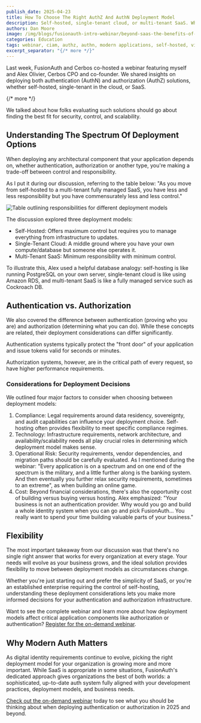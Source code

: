 ```yaml
---
publish_date: 2025-04-23
title: How To Choose The Right AuthZ And AuthN Deployment Model
description: Self-hosted, single-tenant cloud, or multi-tenant SaaS. What is the best option for you?
authors: Dan Moore
image: /img/blogs/fusionauth-intro-webinar/beyond-saas-the-benefits-of-dedicated-ciam.png
categories: Education
tags: webinar, ciam, authz, authn, modern applications, self-hosted, video, cerbos
excerpt_separator: "{/* more */}"
---
```


Last week, FusionAuth and Cerbos co-hosted a webinar featuring myself and Alex Olivier, Cerbos CPO and co-founder. We shared insights on deploying both authentication (AuthN) and authorization (AuthZ) solutions, whether self-hosted, single-tenant in the cloud, or SaaS. 

{/* more */} 

We talked about how folks evaluating such solutions should go about finding the best fit for security, control, and scalability.

## Understanding The Spectrum Of Deployment Options

When deploying any architectural component that your application depends on, whether authentication, authorization or another type, you're making a trade-off between control and responsibility. 

As I put it during our discussion, referring to the table below: "As you move from self-hosted to a multi-tenant fully managed SaaS, you have less and less responsibility but you have commensurately less and less control."

![Table outlining responsibilities for different deployment models](/img/blogs/authn-authz-deployment-models-cerbos-webinar/responsibility-matrix.png)

The discussion explored three deployment models:

* Self-Hosted: Offers maximum control but requires you to manage everything from infrastructure to updates.
* Single-Tenant Cloud: A middle ground where you have your own compute/database but someone else operates it.
* Multi-Tenant SaaS: Minimum responsibility with minimum control.

To illustrate this, Alex used a helpful database analogy: self-hosting is like running PostgreSQL on your own server, single-tenant cloud is like using Amazon RDS, and multi-tenant SaaS is like a fully managed service such as Cockroach DB.

## Authentication vs. Authorization

We also covered the difference between authentication (proving who you are) and authorization (determining what you can do). While these concepts are related, their deployment considerations can differ significantly.

Authentication systems typically protect the "front door" of your application and issue tokens valid for seconds or minutes.

Authorization systems, however, are in the critical path of every request, so have higher performance requirements.

### Considerations for Deployment Decisions

We outlined four major factors to consider when choosing between deployment models:

1. Compliance: Legal requirements around data residency, sovereignty, and audit capabilities can influence your deployment choice. Self-hosting often provides flexibility to meet specific compliance regimes.
1. Technology: Infrastructure requirements, network architecture, and availability/scalability needs all play crucial roles in determining which deployment model makes sense.
1. Operational Risk: Security requirements, vendor dependencies, and migration paths should be carefully evaluated. As I mentioned during the webinar: "Every application is on a spectrum and on one end of the spectrum is the military, and a little further along is the banking system. And then eventually you further relax security requirements, sometimes to an extreme", as when building an online game.
1. Cost: Beyond financial considerations, there's also the opportunity cost of building versus buying versus hosting. Alex emphasized: "Your business is not an authentication provider. Why would you go and build a whole identity system when you can go and pick FusionAuth... You really want to spend your time building valuable parts of your business."

## Flexibility

The most important takeaway from our discussion was that there's no single right answer that works for every organization at every stage. Your needs will evolve as your business grows, and the ideal solution provides flexibility to move between deployment models as circumstances change.

Whether you're just starting out and prefer the simplicity of SaaS, or you're an established enterprise requiring the control of self-hosting, understanding these deployment considerations lets you make more informed decisions for your authentication and authorization infrastructure.

Want to see the complete webinar and learn more about how deployment models affect critical application components like authorization or authentication? [Register for the on-demand webinar](https://www.cerbos.dev/ebooks-webinars/choosing-the-right-authentication-and-authorization-deployment).

## Why Modern Auth Matters

As digital identity requirements continue to evolve, picking the right deployment model for your organization is growing more and more important. While SaaS is appropriate in some situations, FusionAuth's dedicated approach gives organizations the best of both worlds: a sophisticated, up-to-date auth system fully aligned with your development practices, deployment models, and business needs.

[Check out the on-demand webinar](https://www.cerbos.dev/ebooks-webinars/choosing-the-right-authentication-and-authorization-deployment) today to see what you should be thinking about when deploying authentication or authorization in 2025 and beyond.


